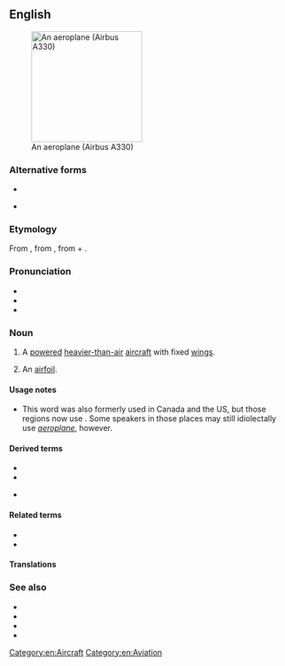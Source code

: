 {{also|aéroplane|aëroplane}}
==English==
[[Image:Egyptair.a330-200.su-gce.arp.jpg|thumb|right|200px|An aeroplane (Airbus A330)]]

===Alternative forms===
* {{l|en|aëroplane}}
* {{l|en|airplane}} {{qualifier|US|Canada}}

===Etymology===
From {{etyl|fr|en}} {{m|fr|aéroplane|}}, from {{etyl|grc|en}} {{m|grc|ἀερόπλανος||wandering in air}}, from {{m|grc|ἀήρ||air}} + {{m|grc|πλάνος||wandering}}.

===Pronunciation===
* {{IPA|/ˈeə.ɹə.pleɪn/|lang=en}}
* {{audio|en-uk-aeroplane.ogg|Audio (UK)|lang=en}}
* {{audio|EN-AU ck1 aeroplane.ogg|Audio (AU)|lang=en}}

===Noun===
{{en-noun}}

# {{lb|en|Australia|New Zealand|South Africa|Irish|UK}} A [[powered]] [[heavier-than-air]] [[aircraft]] with fixed [[wing]]s.
# {{lb|en|aeronautics|archaic}} An [[airfoil]].

====Usage notes====
* This word was also formerly used in Canada and the US, but those regions now use {{m|en|airplane}}. Some speakers in those places may still idiolectally use ''[[aeroplane]]'', however.

====Derived terms====
* {{l|en|aeroplaning}}
* {{l|en|plane}}
* {{l|en|hydroaeroplane}} {{qualifier|obsolete}}

====Related terms====
* {{l|en|aero-}}
* {{l|en|plane}}

====Translations====
{{trans-see|airplane}}

===See also===
* {{l|en|aircraft}}
* {{l|en|glider}}
* {{l|en|helicopter}}
* {{l|en|airplane}}

[[Category:en:Aircraft]]
[[Category:en:Aviation]]